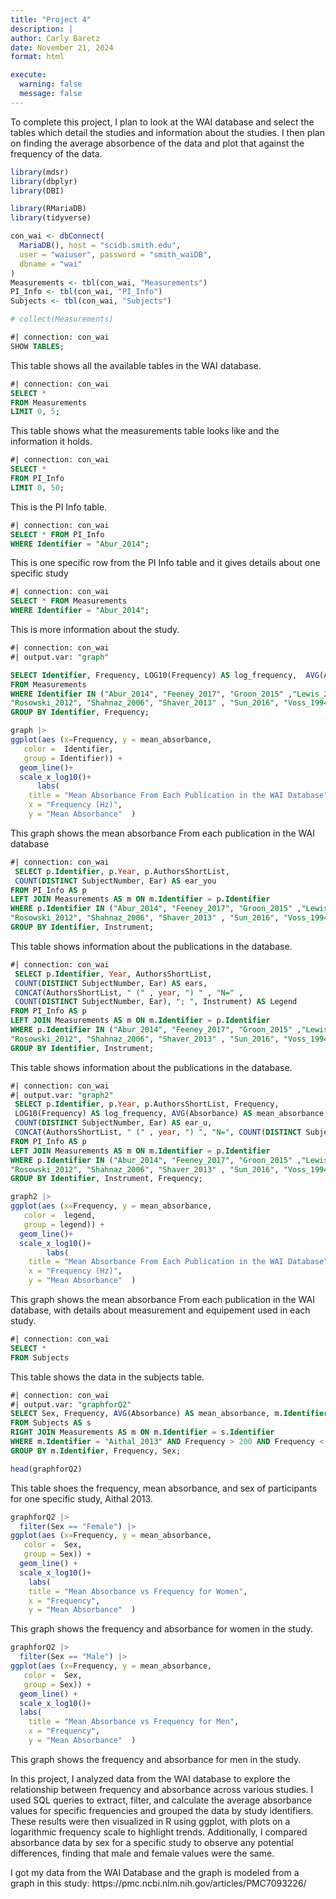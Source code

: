 ```yaml
---
title: "Project 4"
description: |
author: Carly Baretz 
date: November 21, 2024
format: html

execute:
  warning: false
  message: false
---
```


To complete this project, I plan to look at the WAI database and select the tables which 
detail the studies and information about the studies. I then plan on finding the average 
absorbence of the data and plot that against the frequency of the data. 

```r
library(mdsr)
library(dbplyr)
library(DBI)
```

```r
library(RMariaDB)
library(tidyverse)

con_wai <- dbConnect(
  MariaDB(), host = "scidb.smith.edu",
  user = "waiuser", password = "smith_waiDB", 
  dbname = "wai"
)
Measurements <- tbl(con_wai, "Measurements")
PI_Info <- tbl(con_wai, "PI_Info")
Subjects <- tbl(con_wai, "Subjects")

# collect(Measurements)

```

```sql
#| connection: con_wai
SHOW TABLES;
```

This table shows all the available tables in the WAI database. 

```sql
#| connection: con_wai
SELECT *
FROM Measurements
LIMIT 0, 5;
```
This table shows what the measurements table looks like and the information it holds.

```sql
#| connection: con_wai
SELECT *
FROM PI_Info
LIMIT 0, 50;
```
This is the PI Info table. 

```sql
#| connection: con_wai
SELECT * FROM PI_Info 
WHERE Identifier = "Abur_2014"; 
```
This is one specific row from the PI Info table and it gives details about one specific study
```sql
#| connection: con_wai
SELECT * FROM Measurements 
WHERE Identifier = "Abur_2014"; 
```
This is more information about the study.

```sql
#| connection: con_wai
#| output.var: "graph"

SELECT Identifier, Frequency, LOG10(Frequency) AS log_frequency,  AVG(Absorbance) AS mean_absorbance 
FROM Measurements
WHERE Identifier IN ("Abur_2014", "Feeney_2017", "Groon_2015" ,"Lewis_2015", "Liu_2008"
"Rosowski_2012", "Shahnaz_2006", "Shaver_2013" , "Sun_2016", "Voss_1994", "Voss_2010", "Werner_2010" ) AND Frequency > 200 AND Frequency < 8000
GROUP BY Identifier, Frequency;  


```

```r
graph |>
ggplot(aes (x=Frequency, y = mean_absorbance, 
   color =  Identifier,
   group = Identifier)) +
  geom_line()+
  scale_x_log10()+
      labs(
    title = "Mean Absorbance From Each Publication in the WAI Database",   
    x = "Frequency (Hz)",           
    y = "Mean Absorbance"  )


```
This graph shows the mean absorbance From each publication in the WAI database
```sql
#| connection: con_wai
 SELECT p.Identifier, p.Year, p.AuthorsShortList, 
 COUNT(DISTINCT SubjectNumber, Ear) AS ear_you 
FROM PI_Info AS p 
LEFT JOIN Measurements AS m ON m.Identifier = p.Identifier 
WHERE p.Identifier IN ("Abur_2014", "Feeney_2017", "Groon_2015" ,"Lewis_2015", "Liu_2008"
"Rosowski_2012", "Shahnaz_2006", "Shaver_2013" , "Sun_2016", "Voss_1994", "Voss_2010", "Werner_2010" ) AND Frequency > 200 AND Frequency < 8000
GROUP BY Identifier, Instrument;
```
This table shows information about the publications in the database. 

```sql
#| connection: con_wai
 SELECT p.Identifier, Year, AuthorsShortList, 
 COUNT(DISTINCT SubjectNumber, Ear) AS ears,
 CONCAT(AuthorsShortList, " (" , year, ") " , "N=" , 
 COUNT(DISTINCT SubjectNumber, Ear), "; ", Instrument) AS Legend 
FROM PI_Info AS p 
LEFT JOIN Measurements AS m ON m.Identifier = p.Identifier 
WHERE p.Identifier IN ("Abur_2014", "Feeney_2017", "Groon_2015" ,"Lewis_2015", "Liu_2008"
"Rosowski_2012", "Shahnaz_2006", "Shaver_2013" , "Sun_2016", "Voss_1994", "Voss_2010", "Werner_2010" ) AND Frequency > 200 AND Frequency < 8000
GROUP BY Identifier, Instrument;

```
This table shows information about the publications in the database. 

```sql
#| connection: con_wai
#| output.var: "graph2"
 SELECT p.Identifier, p.Year, p.AuthorsShortList, Frequency,
 LOG10(Frequency) AS log_frequency, AVG(Absorbance) AS mean_absorbance,
 COUNT(DISTINCT SubjectNumber, Ear) AS ear_u,
 CONCAT(AuthorsShortList, " (" , year, ") ", "N=", COUNT(DISTINCT SubjectNumber, Ear), "; ", Instrument) AS legend
FROM PI_Info AS p 
LEFT JOIN Measurements AS m ON m.Identifier = p.Identifier 
WHERE p.Identifier IN ("Abur_2014", "Feeney_2017", "Groon_2015" ,"Lewis_2015", "Liu_2008"
"Rosowski_2012", "Shahnaz_2006", "Shaver_2013" , "Sun_2016", "Voss_1994", "Voss_2010", "Werner_2010" ) AND Frequency > 200 AND Frequency < 8000
GROUP BY Identifier, Instrument, Frequency;
```

```r
graph2 |>
ggplot(aes (x=Frequency, y = mean_absorbance, 
   color =  legend,
   group = legend)) +
  geom_line()+
  scale_x_log10()+
        labs(
    title = "Mean Absorbance From Each Publication in the WAI Database",   
    x = "Frequency (Hz)",           
    y = "Mean Absorbance"  )


```
This graph shows the mean absorbance From each publication in the WAI database, 
with details about measurement and equipement used in each study. 
```sql
#| connection: con_wai
SELECT * 
FROM Subjects

```
This table shows the data in the subjects table. 
```sql
#| connection: con_wai
#| output.var: "graphforQ2"
SELECT Sex, Frequency, AVG(Absorbance) AS mean_absorbance, m.Identifier 
FROM Subjects AS s 
RIGHT JOIN Measurements AS m ON m.Identifier = s.Identifier
WHERE m.Identifier = "Aithal_2013" AND Frequency > 200 AND Frequency < 8000
GROUP BY m.Identifier, Frequency, Sex;

```

```r
head(graphforQ2)
```
This table shoes the frequency, mean absorbance, and sex of participants for one 
specific study, Aithal 2013. 
```r
graphforQ2 |>
  filter(Sex == "Female") |>
ggplot(aes (x=Frequency, y = mean_absorbance, 
   color =  Sex,
   group = Sex)) +
  geom_line() +
  scale_x_log10()+
    labs(
    title = "Mean Absorbance vs Frequency for Women",   
    x = "Frequency",           
    y = "Mean Absorbance"  )


```
This graph shows the frequency and absorbance for women in the study. 

```r
graphforQ2 |>
  filter(Sex == "Male") |>
ggplot(aes (x=Frequency, y = mean_absorbance, 
   color =  Sex,
   group = Sex)) +
  geom_line() +
  scale_x_log10()+
  labs(
    title = "Mean Absorbance vs Frequency for Men",   
    x = "Frequency",           
    y = "Mean Absorbance"  )

```
This graph shows the frequency and absorbance for men in the study. 

In this project, I analyzed data from the WAI database to explore the relationship between frequency and absorbance across various studies. I used SQL queries to extract, filter, and calculate the average absorbance values for specific frequencies and grouped the data by study identifiers. These results were then visualized in R using ggplot, with plots on a logarithmic frequency scale to highlight trends. Additionally, I compared absorbance data by sex for a specific study to observe any potential differences, finding that male and female values were the same.


I got my data from the WAI Database and the graph is modeled from a graph in this study: https://pmc.ncbi.nlm.nih.gov/articles/PMC7093226/
